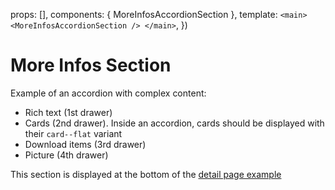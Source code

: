 
<Meta of={MoreInfosAccordionSectionStories} />

  props: [],
  components: { MoreInfosAccordionSection },
  template:
    `
    <main>
      <MoreInfosAccordionSection />
    </main>
    `,
})

# More Infos Section

Example of an accordion with complex content:

* Rich text (1st drawer)
* Cards (2nd drawer). Inside an accordion, cards should be displayed with their `card--flat` variant
* Download items (3rd drawer)
* Picture (4th drawer)

This section is displayed at the bottom of the [detail page example](?path=/docs/pages-detail-page-simple--example)

<Canvas>
  <Story of={MoreInfosAccordionSectionStories.Example} />
</Canvas>
